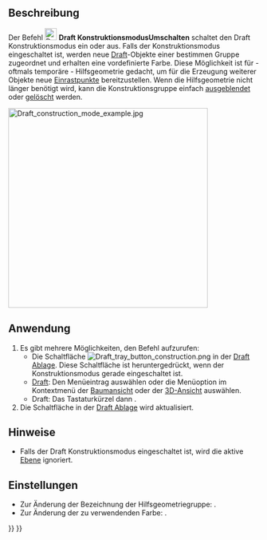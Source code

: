 <languages/>

{{Docnav/de
|[[Draft_SetStyle/de|StilFestlegen]]
|[[Draft_AutoGroup/de|AutoGruppieren]]
|[[Draft_Workbench/de|Draft]]
|IconL=Draft_SetStyle.svg
|IconR=
|IconC=Workbench_Draft.svg
}}

{{GuiCommand/de
|Name=Draft ToggleConstructionMode
|Name/de=Draft KonstruktionsmodusUmschalten
|MenuLocation=Dienstprogramme → Konstruktionsmodus umschalten
|Workbenches=[[Draft_Workbench/de|Draft]], [[BIM_Workbench/de|BIM]]
|Shortcut=Draft: {{KEY|C}} {{KEY|M}}
|SeeAlso=[[Draft AddConstruction/de|Draft HilfsgeometrieHinzufügen]]
}}

<span id="Description"></span>
==Beschreibung== 

Der Befehl [[Image:Draft_ToggleConstructionMode.svg|24px]] '''Draft KonstruktionsmodusUmschalten''' schaltet den Draft Konstruktionsmodus ein oder aus. Falls der Konstruktionsmodus eingeschaltet ist, werden neue [[Draft_Workbench/de|Draft]]-Objekte einer bestimmen Gruppe zugeordnet und erhalten eine vordefinierte Farbe. Diese Möglichkeit ist für - oftmals temporäre - Hilfsgeometrie gedacht, um für die Erzeugung weiterer Objekte neue [[Draft_Snap/de|Einrastpunkte]] bereitzustellen. Wenn die Hilfsgeometrie nicht länger benötigt wird, kann die Konstruktionsgruppe einfach [[Std_HideSelection/de|ausgeblendet]] oder [[Std_Delete/de|gelöscht]] werden.

[[Image:Draft construction mode example.jpg|400px]]
{{Caption|Hilfsgeometrie, in blau, hilft bei der Festlegung von Mittelpunkt und Radius eines Kreises}}

<span id="Usage"></span>
==Anwendung== 

# Es gibt mehrere Möglichkeiten, den Befehl aufzurufen:
#* Die Schaltfläche [[Image:Draft_tray_button_construction.png]] in der [[Draft_Tray/de|Draft Ablage]]. Diese Schaltfläche ist heruntergedrückt, wenn der Konstruktionsmodus gerade eingeschaltet ist.
#* [[Draft_Workbench|Draft]]: Den Menüeintrag {{MenuCommand|Dienstprogramme → [[Image:Draft_ToggleConstructionMode.svg|16px]] Konstruktionsmodus umschalten}} auswählen oder die Menüoption im Kontextmenü der [[Tree_View/de|Baumansicht]] oder der [[3D_View/de|3D-Ansicht]] auswählen.
#* Draft: Das Tastaturkürzel {{KEY|C}} dann {{KEY|M}}.
# Die Schaltfläche in der [[Draft_Tray/de|Draft Ablage]] wird aktualisiert.

<span id="Notes"></span>
==Hinweise==

* Falls der Draft Konstruktionsmodus eingeschaltet ist, wird die aktive [[Draft_Layer/de|Ebene]] ignoriert.

<span id="Preferences"></span>
==Einstellungen==

* Zur Änderung der Bezeichnung der Hilfsgeometriegruppe: {{MenuCommand|Bearbeiten → Einstellungen... → Draft → Allgemein →  Benennung der Hilfsgeometriegruppen}}.
* Zur Änderung der zu verwendenden Farbe: {{MenuCommand|Bearbeiten → Einstellungen... → Draft → Allgemein → Farbe der Hilfsgeometrie}}.


{{Docnav/de
|[[Draft_SetStyle/de|StilFestlegen]]
|[[Draft_AutoGroup/de|AutoGruppieren]]
|[[Draft_Workbench/de|Draft]]
|IconL=Draft_SetStyle.svg
|IconR=
|IconC=Workbench_Draft.svg
}}

{{Draft Tools navi{{#translation:}}}}
{{Userdocnavi{{#translation:}}}}